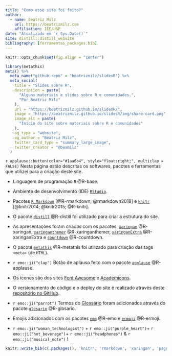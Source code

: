 ```yaml
---
title: "Como esse site foi feito?"
author:
  - name: Beatriz Milz 
    url: https://beatrizmilz.com
    affiliation: IEE/USP
date: "Atualizado em `r Sys.Date()`"
site: distill::distill_website
bibliography: [ferramentas_packages.bib]
---
```


```r
knitr::opts_chunk$set(fig.align = "center")
```

```r
library(metathis)
meta() %>%
  meta_name("github-repo" = "beatrizmilz/slidesR") %>% 
  meta_social(
    title = "Slides sobre R",
    description = paste(
      "Alguns materiais e slides sobre R e comunidades.",
      "Por Beatriz Milz"
    ),
    url = "https://beatrizmilz.github.io/slidesR/",
    image = "https://beatrizmilz.github.io/slidesR/img/share-card.png",
    image_alt = paste(
      "Início do site sobre materiais sobre R e comunidades"
    ),
    og_type = "website",
    og_author = "Beatriz Milz",
    twitter_card_type = "summary_large_image",
    twitter_creator = "@beamilz"
  )
```


`r applause::button(color="#1aa6b4", style="float:right;", multiclap = FALSE)` Nesta página estão descritas os softwares, pacotes e ferramentas que utilizei para a criação deste site.

- Linguagem de programação `R` @R-base.

- Ambiente de desenvolvimento (IDE) [`RStudio`](https://rstudio.com/).

- Pacotes [`R Markdown`](https://rmarkdown.rstudio.com/) [@R-rmarkdown; @rmarkdown2018] e [`knitr`](https://yihui.org/knitr/) [@knitr2014; @knitr2015; @R-knitr]. 

- O pacote [`distill`](https://rstudio.github.io/distill/) @R-distill foi utilizado para criar a estrutura do site.

- As apresentações foram criadas com os pacotes: [`xaringan`](https://github.com/yihui/xaringan) @R-xaringan,
[`xaringanthemer`](https://pkg.garrickadenbuie.com/xaringanthemer/) @R-xaringanthemer, [`xaringanExtra`](https://pkg.garrickadenbuie.com/xaringanExtra/) @R-xaringanExtra e [`countdown`](https://github.com/gadenbuie/countdown) @R-countdown.


- O pacote [`metathis`](https://pkg.garrickadenbuie.com/metathis/) @R-metathis foi utilizado para criação das tags `<meta>` (de `HTML`).

-  `r emo::ji("clap")` Botão de aplauso feito com o pacote [`applause`](https://pkg.garrickadenbuie.com/applause/) @R-applause.

- Os ícones são dos sites [Font Awesome](https://fontawesome.com/icons?d=gallery) e [Academicons](https://jpswalsh.github.io/academicons/). 

- O versionamento do código e o deploy do site é realizado através deste [repositório no GitHub](https://github.com/beatrizmilz/slidesR).

- `r emo::ji("parrot")` Termos do [Glossário](https://carpentries.github.io/glosario/pt/) foram adicionados através do pacote [`glosario`](https://github.com/carpentries/glosario-r) @R-glosario.

- Emojis adicionados com os pacotes [`emo`](https://github.com/hadley/emo) @R-emo e [`ermoji`](https://www.garrickadenbuie.com/project/ermoji/) @R-ermoji.

-  `r emo::ji("woman_technologist")` + `r emo::ji("purple_heart")`+ `r emo::ji("hot_beverage")`+ `r emo::ji("headphones")` & `r emo::ji("musical_note")`  !



```r
knitr::write_bib(c(.packages(), 'knitr', 'rmarkdown', 'xaringan', 'pagedown', 'xaringanthemer', 'xaringanExtra', 'countdown', 'applause', 'distill', 'glosario', 'emo', 'ermoji'), 'ferramentas_packages.bib')
```

